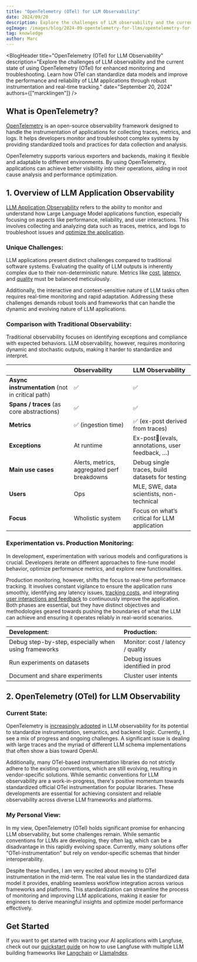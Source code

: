 ```yaml
---
title: "OpenTelemetry (OTel) for LLM Observability"
date: 2024/09/20
description: Explore the challenges of LLM observability and the current state of using OpenTelemetry (OTel) for enhanced monitoring and troubleshooting. Learn how OTel can standardize data models and improve the performance and reliability of LLM applications through robust instrumentation and real-time tracking.
ogImage: /images/blog/2024-09-opentelemetry-for-llms/opentelemetry-for-llms.png
tag: knowledge
author: Marc
---
```



<BlogHeader
  title="OpenTelemetry (OTel) for LLM Observability"
  description="Explore the challenges of LLM observability and the current state of using OpenTelemetry (OTel) for enhanced monitoring and troubleshooting. Learn how OTel can standardize data models and improve the performance and reliability of LLM applications through robust instrumentation and real-time tracking."
  date="September 20, 2024"
  authors={["marcklingen"]}
/>

## What is OpenTelemetry?

[OpenTelemetry](https://opentelemetry.io/) is an open-source observability framework designed to handle the instrumentation of applications for collecting traces, metrics, and logs. It helps developers monitor and troubleshoot complex systems by providing standardized tools and practices for data collection and analysis.

OpenTelemetry supports various exporters and backends, making it flexible and adaptable to different environments. By using OpenTelemetry, applications can achieve better visibility into their operations, aiding in root cause analysis and performance optimization.

## 1. Overview of LLM Application Observability

[LLM Application Observability](/faq/all/llm-observability) refers to the ability to monitor and understand how Large Language Model applications function, especially focusing on aspects like performance, reliability, and user interactions. This involves collecting and analyzing data such as traces, metrics, and logs to troubleshoot issues and [optimize the application](/faq/all/llm-analytics-101).

### Unique Challenges:

LLM applications present distinct challenges compared to traditional software systems. Evaluating the quality of LLM outputs is inherently complex due to their non-deterministic nature. Metrics like [cost](/docs/model-usage-and-cost), [latency](/docs/analytics/overview), and [quality](/docs/scores/overview) must be balanced meticulously.

Additionally, the interactive and context-sensitive nature of LLM tasks often requires real-time monitoring and rapid adaptation. Addressing these challenges demands robust tools and frameworks that can handle the dynamic and evolving nature of LLM applications.

### Comparison with Traditional Observability:

Traditional observability focuses on identifying exceptions and compliance with expected behaviors. LLM observability, however, requires monitoring dynamic and stochastic outputs, making it harder to standardize and interpret.

|                                                  | Observability                               | LLM Observability                               |
| :----------------------------------------------- | :------------------------------------------ | :---------------------------------------------- |
| **Async instrumentation** (not in critical path) | ✅                                          | ✅                                              |
| **Spans / traces** (as core abstractions)        | ✅                                          | ✅                                              |
| **Metrics**                                      | ✅ (ingestion time)                         | ✅ (ex-post derived from traces)                |
| **Exceptions**                                   | At runtime                                  | Ex-post(evals, annotations, user feedback, …)   |
| **Main use cases**                               | Alerts, metrics, aggregated perf breakdowns | Debug single traces, build datasets for testing |
| **Users**                                        | Ops                                         | MLE, SWE, data scientists, non-technical        |
| **Focus**                                        | Wholistic system                            | Focus on what’s critical for LLM application    |

### Experimentation vs. Production Monitoring:

In development, experimentation with various models and configurations is crucial. Developers iterate on different approaches to fine-tune model behavior, optimize performance metrics, and explore new functionalities.

Production monitoring, however, shifts the focus to real-time performance tracking. It involves constant vigilance to ensure the application runs smoothly, identifying any latency issues, [tracking costs](/docs/model-usage-and-cost), and integrating [user interactions and feedback](/docs/scores/user-feedback) to continuously improve the application. Both phases are essential, but they have distinct objectives and methodologies geared towards pushing the boundaries of what the LLM can achieve and ensuring it operates reliably in real-world scenarios.

| Development:                                         | Production:                       |
| :--------------------------------------------------- | :-------------------------------- |
| Debug step-by-step, especially when using frameworks | Monitor: cost / latency / quality |
| Run experiments on datasets                          | Debug issues identified in prod   |
| Document and share experiments                       | Cluster user intents              |

## 2\. OpenTelemetry (OTel) for LLM Observability

### Current State:

OpenTelemetry is [increasingly adopted](https://x.com/langfuse/status/1820938052711100664) in LLM observability for its potential to standardize instrumentation, semantics, and backend logic. Currently, I see a mix of progress and ongoing challenges. A significant issue is dealing with large traces and the myriad of different LLM schema implementations that often show a bias toward OpenAI.

Additionally, many OTel-based instrumentation libraries do not strictly adhere to the existing conventions, which are still evolving, resulting in vendor-specific solutions. While semantic conventions for LLM observability are a work-in-progress, there's positive momentum towards standardized official OTel instrumentation for popular libraries. These developments are essential for achieving consistent and reliable observability across diverse LLM frameworks and platforms.

### My Personal View:

In my view, OpenTelemetry (OTel) holds significant promise for enhancing LLM observability, but some challenges remain. While semantic conventions for LLMs are developing, they often lag, which can be a disadvantage in this rapidly evolving space. Currently, many solutions offer "OTel-instrumentation" but rely on vendor-specific schemas that hinder interoperability.

Despite these hurdles, I am very excited about moving to OTel instrumentation in the mid-term. The real value lies in the standardized data model it provides, enabling seamless workflow integration across various frameworks and platforms. This standardization can streamline the process of monitoring and improving LLM applications, making it easier for engineers to derive meaningful insights and optimize model performance effectively.

## Get Started

If you want to get started with tracing your AI applications with Langfuse, check out our [quickstart guide](/docs/get-started) on how to use Langfuse with multiple LLM building frameworks like [Langchain](/docs/integrations/langchain/tracing) or [LlamaIndex](/docs/integrations/llama-index/get-started).

